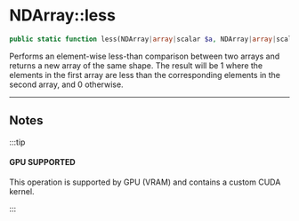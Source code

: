 # NDArray::less

```php
public static function less(NDArray|array|scalar $a, NDArray|array|scalar $b): NDArray;
```
Performs an element-wise less-than comparison between two arrays and returns a new array of the same shape.
The result will be 1 where the elements in the first array are less than the corresponding elements in the second
array, and 0 otherwise.

---

## Notes

:::tip

#### GPU SUPPORTED
This operation is supported by GPU (VRAM) and contains a custom CUDA kernel.

:::
